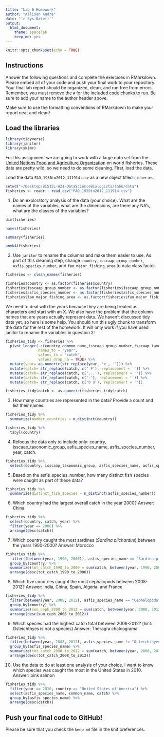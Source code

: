 ```yaml
---
title: "Lab 6 Homework"
author: "Allison Andre"
date: "`r Sys.Date()`"
output:
  html_document: 
    theme: spacelab
    keep_md: yes
---
```


```r
knitr::opts_chunk$set(echo = TRUE)
```

## Instructions
Answer the following questions and complete the exercises in RMarkdown. Please embed all of your code and push your final work to your repository. Your final lab report should be organized, clean, and run free from errors. Remember, you must remove the `#` for the included code chunks to run. Be sure to add your name to the author header above.  

Make sure to use the formatting conventions of RMarkdown to make your report neat and clean!  

## Load the libraries
```r
library(tidyverse)
library(janitor)
library(skimr)
```

For this assignment we are going to work with a large data set from the [United Nations Food and Agriculture Organization](http://www.fao.org/about/en/) on world fisheries. These data are pretty wild, so we need to do some cleaning. First, load the data.  

Load the data `FAO_1950to2012_111914.csv` as a new object titled `fisheries`.
```r
setwd("~/Desktop/BIS15L-W21-DataScienceBiologists/lab6/data")
fisheries <- readr:: read_csv("FAO_1950to2012_111914.csv")
```

1. Do an exploratory analysis of the data (your choice). What are the names of the variables, what are the dimensions, are there any NA's, what are the classes of the variables?  
```r
dim(fisheries)
```
```r
names(fisheries)
```

```r
summary(fisheries)
```
```r
anyNA(fisheries)
```

2. Use `janitor` to rename the columns and make them easier to use. As part of this cleaning step, change `country`, `isscaap_group_number`, `asfis_species_number`, and `fao_major_fishing_area` to data class factor. 
```r
fisheries <- clean_names(fisheries)
```

```r
fisheries$country <- as.factor(fisheries$country)
fisheries$isscaap_group_number <- as.factor(fisheries$isscaap_group_number)
fisheries$asfis_species_number <- as.factor(fisheries$asfis_species_number)
fisheries$fao_major_fishing_area <- as.factor(fisheries$fao_major_fishing_area)
```

We need to deal with the years because they are being treated as characters and start with an X. We also have the problem that the column names that are years actually represent data. We haven't discussed tidy data yet, so here is some help. You should run this ugly chunk to transform the data for the rest of the homework. It will only work if you have used janitor to rename the variables in question 2!
```r
fisheries_tidy <- fisheries %>% 
  pivot_longer(-c(country,common_name,isscaap_group_number,isscaap_taxonomic_group,asfis_species_number,asfis_species_name,fao_major_fishing_area,measure),
               names_to = "year",
               values_to = "catch",
               values_drop_na = TRUE) %>% 
  mutate(year= as.numeric(str_replace(year, 'x', ''))) %>% 
  mutate(catch= str_replace(catch, c(' F'), replacement = '')) %>% 
  mutate(catch= str_replace(catch, c('...'), replacement = '')) %>% 
  mutate(catch= str_replace(catch, c('-'), replacement = '')) %>% 
  mutate(catch= str_replace(catch, c('0 0'), replacement = ''))

fisheries_tidy$catch <- as.numeric(fisheries_tidy$catch)
```

3. How many countries are represented in the data? Provide a count and list their names.
```r
fisheries_tidy %>% 
  summarize(number_countries = n_distinct(country))
```

```r
fisheries_tidy %>% 
  tabyl(country)
```

4. Refocus the data only to include only: country, isscaap_taxonomic_group, asfis_species_name, asfis_species_number, year, catch.
```r
fisheries_tidy %>% 
  select(country, isscaap_taxonomic_group, asfis_species_name, asfis_species_number, year, catch)
```

5. Based on the asfis_species_number, how many distinct fish species were caught as part of these data?
```r
fisheries_tidy %>% 
  summarize(distinct_fish_species = n_distinct(asfis_species_number))
```

6. Which country had the largest overall catch in the year 2000? Answer: China
```r
fisheries_tidy %>% 
  select(country, catch, year) %>% 
  filter(year == 2000) %>% 
  arrange(desc(catch))
```

7. Which country caught the most sardines (_Sardina pilchardus_) between the years 1990-2000? Answer: Morocco
```r
fisheries_tidy %>% 
  filter((between(year, 1990, 2000)), asfis_species_name == "Sardina pilchardus") %>% 
  group_by(country) %>% 
  summarize(tot_catch_1990_to_2000 = sum(catch, between(year, 1990, 2000), na.rm = TRUE)) %>% 
  arrange(desc(tot_catch_1990_to_2000))
```

8. Which five countries caught the most cephalopods between 2008-2012? Answer: India, China, Spain, Algeria, and France
```r
fisheries_tidy %>% 
  filter(between(year, 2008, 2012), asfis_species_name == "Cephalopoda") %>% 
  group_by(country) %>% 
  summarize(sum_ceph_2008_to_2012 = sum(catch, between(year, 2008, 2012), na.rm = TRUE)) %>% 
  arrange(desc(sum_ceph_2008_to_2012))
```

9. Which species had the highest catch total between 2008-2012? (hint: Osteichthyes is not a species) Answer: Theragra chalcograma
```r
fisheries_tidy %>% 
  filter(between(year, 2008, 2012), asfis_species_name != "Osteichthyes") %>% 
  group_by(asfis_species_name) %>% 
  summarize(tot_catch_2008_to_2012 = sum(catch, between(year, 2008, 2012))) %>% 
  arrange(desc(tot_catch_2008_to_2012))
```

10. Use the data to do at least one analysis of your choice.
I want to know which species was caught the most in the United States in 2010. Answer: pink salmon
```r
fisheries_tidy %>% 
  filter(year == 2010, country == "United States of America") %>% 
  select(asfis_species_name, common_name, catch) %>% 
  group_by(asfis_species_name) %>% 
  arrange(desc(catch))
```

## Push your final code to GitHub!
Please be sure that you check the `keep md` file in the knit preferences.   